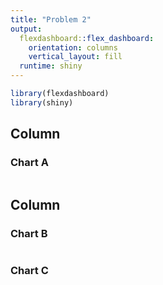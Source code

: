 ```yaml
---
title: "Problem 2"
output: 
  flexdashboard::flex_dashboard:
    orientation: columns
    vertical_layout: fill
  runtime: shiny
---
```


```r
library(flexdashboard)
library(shiny)
```

Column {data-width=650}
-----------------------------------------------------------------------

### Chart A

```r

```

Column {data-width=350}
-----------------------------------------------------------------------

### Chart B

```r

```

### Chart C

```r

```

